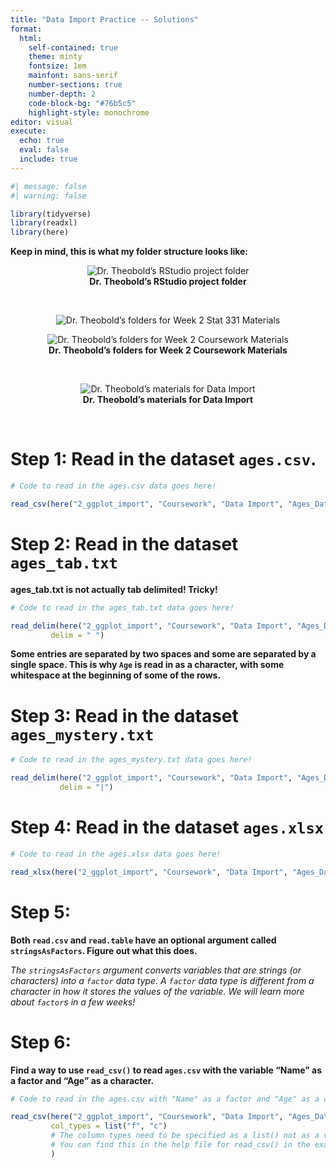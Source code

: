 ```yaml
---
title: "Data Import Practice -- Solutions"
format: 
  html: 
    self-contained: true
    theme: minty
    fontsize: 1em
    mainfont: sans-serif
    number-sections: true
    number-depth: 2
    code-block-bg: "#76b5c5"
    highlight-style: monochrome
editor: visual
execute: 
  echo: true
  eval: false
  include: true
---
```



```r
#| message: false
#| warning: false

library(tidyverse)
library(readxl)
library(here)
```

**Keep in mind, this is what my folder structure looks like:**

<center> 

![**Dr. Theobold's RStudio project folder**](images/folder 1.png)

</br>

![**Dr. Theobold's folders for Week 2 Stat 331 Materials**](images/folder 2.png)
</br>

![**Dr. Theobold's folders for Week 2 Coursework Materials**](images/folder 3.png)

</br>

![**Dr. Theobold's materials for Data Import**](images/folder 4.png)

</br>

</center>

# Step 1: Read in the dataset `ages.csv`.

```r
# Code to read in the ages.csv data goes here! 

read_csv(here("2_ggplot_import", "Coursework", "Data Import", "Ages_Data", "ages.csv"))
```

# Step 2: Read in the dataset `ages_tab.txt`

**ages_tab.txt is not actually tab delimited! Tricky!** 

```r
# Code to read in the ages_tab.txt data goes here! 

read_delim(here("2_ggplot_import", "Coursework", "Data Import", "Ages_Data", "ages_tab.txt"), 
         delim = " ")

```

**Some entries are separated by two spaces and some are separated by a single space. This is why `Age` is read in as a character, with some whitespace at the beginning of some of the rows.** 


# Step 3: Read in the dataset `ages_mystery.txt`

```r
# Code to read in the ages_mystery.txt data goes here! 

read_delim(here("2_ggplot_import", "Coursework", "Data Import", "Ages_Data", "ages_mystery.txt"), 
           delim = "|")

```

# Step 4: Read in the dataset `ages.xlsx`

```r
# Code to read in the ages.xlsx data goes here! 

read_xlsx(here("2_ggplot_import", "Coursework", "Data Import", "Ages_Data", "ages.xlsx"))

```

# Step 5: 

**Both `read.csv` and `read.table` have an optional argument called `stringsAsFactors`.  Figure out what this does.**

*The `stringsAsFactors` argument converts variables that are strings (or characters) into a `factor` data type. A `factor` data type is different from a character in how it stores the values of the variable. We will learn more about `factor`s in a few weeks!*

# Step 6: 

**Find a way to use `read_csv()` to read `ages.csv` with the variable "Name" as a factor and "Age" as a character.**

```r
# Code to read in the ages.csv with "Name" as a factor and "Age" as a character goes here! 

read_csv(here("2_ggplot_import", "Coursework", "Data Import", "Ages_Data", "ages.csv"), 
         col_types = list("f", "c")
         # The column types need to be specified as a list() not as a vector!
         # You can find this in the help file for read_csv() in the examples at the bottom!
         )
```


